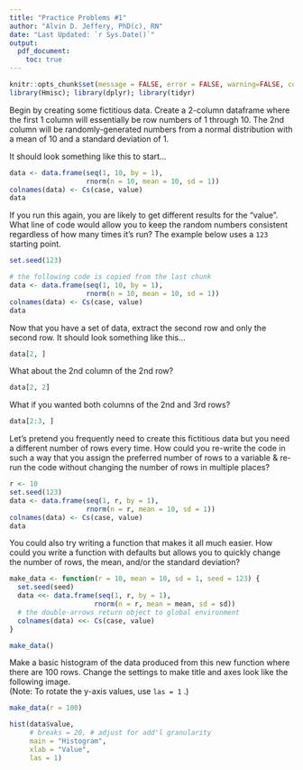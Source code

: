 ```yaml
---
title: "Practice Problems #1"
author: "Alvin D. Jeffery, PhD(c), RN"
date: "Last Updated: `r Sys.Date()`"
output: 
  pdf_document:
    toc: true
---
```


```r
knitr::opts_chunk$set(message = FALSE, error = FALSE, warning=FALSE, comment="", echo = FALSE)
library(Hmisc); library(dplyr); library(tidyr)
```

Begin by creating some fictitious data.  Create a 2-column dataframe where the first 1 column will essentially be row numbers of 1 through 10.  The 2nd column will be randomly-generated numbers from a normal distribution with a mean of 10 and a standard deviation of 1.  

It should look something like this to start...

```r
data <- data.frame(seq(1, 10, by = 1), 
                   rnorm(n = 10, mean = 10, sd = 1))
colnames(data) <- Cs(case, value)
data
```

If you run this again, you are likely to get different results for the "value".  What line of code would allow you to keep the random numbers consistent regardless of how many times it's run?  The example below uses a `123` starting point.  

```r
set.seed(123)

# the following code is copied from the last chunk
data <- data.frame(seq(1, 10, by = 1), 
                   rnorm(n = 10, mean = 10, sd = 1))
colnames(data) <- Cs(case, value)
data
```

Now that you have a set of data, extract the second row and only the second row.  It should look something like this...

```r
data[2, ]
```

What about the 2nd column of the 2nd row?  

```r
data[2, 2]
```

What if you wanted both columns of the 2nd and 3rd rows?  

```r
data[2:3, ]
```

Let's pretend you frequently need to create this fictitious data but you need a different number of rows every time.  How could you re-write the code in such a way that you assign the preferred number of rows to a variable & re-run the code without changing the number of rows in multiple places?  

```r
r <- 10
set.seed(123)
data <- data.frame(seq(1, r, by = 1), 
                   rnorm(n = r, mean = 10, sd = 1))
colnames(data) <- Cs(case, value)
data
```

You could also try writing a function that makes it all much easier.  How could you write a function with defaults but allows you to quickly change the number of rows, the mean, and/or the standard deviation?  

```r
make_data <- function(r = 10, mean = 10, sd = 1, seed = 123) {
  set.seed(seed)
  data <<- data.frame(seq(1, r, by = 1), 
                     rnorm(n = r, mean = mean, sd = sd))
  # the double-arrows return object to global environment
  colnames(data) <<- Cs(case, value)
}

make_data()
```

Make a basic histogram of the data produced from this new function where there are 100 rows.  Change the settings to make title and axes look like the following image.  
(Note: To rotate the y-axis values, use `las = 1` .)

```r
make_data(r = 100)

hist(data$value, 
     # breaks = 20, # adjust for add'l granularity
     main = "Histogram", 
     xlab = "Value",
     las = 1)
```



